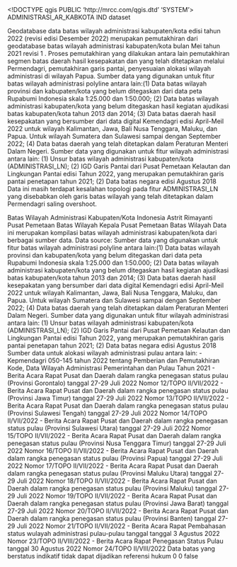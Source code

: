 <!DOCTYPE qgis PUBLIC 'http://mrcc.com/qgis.dtd' 'SYSTEM'>
<qgis version="3.28.15-Firenze">
  <identifier>ADMINISTRASI_AR_KABKOTA</identifier>
  <parentidentifier></parentidentifier>
  <language>IND</language>
  <type>dataset</type>
  <title>ADMINISTRASI_AR_KABKOTA</title>
  <abstract>Geodatabase data batas wilayah administrasi kabupaten/kota edisi tahun 2022 (revisi edisi Desember 2022) merupakan pemutakhiran dari geodatabase batas wilayah administrasi kabupaten/kota bulan Mei tahun 2021 revisi 1 . Proses pemutakhiran yang dilakukan antara lain pemutakhiran segmen batas daerah hasil kesepakatan dan yang telah ditetapkan melalui Permendagri, pemutakhiran garis pantai, penyesuaian alokasi wilayah administrasi di wilayah Papua. 
Sumber data yang digunakan untuk fitur batas wilayah administrasi polyline antara lain:(1) Data batas wilayah provinsi dan kabupaten/kota yang belum ditegaskan dari data peta Rupabumi Indonesia skala 1:25.000 dan 1:50.000; (2) Data batas wilayah administrasi kabupaten/kota yang belum ditegaskan hasil kegiatan ajudikasi batas kabupaten/kota tahun 2013 dan 2014; (3) Data batas daerah hasil kesepakatan yang bersumber dari data digital Kemendagri edisi April-Meil 2022 untuk wilayah Kalimantan, Jawa, Bali Nusa Tenggara, Maluku, dan Papua. Untuk wilayah Sumatera dan Sulawesi sampai dengan September 2022; (4) Data batas daerah yang telah ditetapkan dalam Peraturan Menteri Dalam Negeri. 
Sumber data yang digunakan untuk fitur wilayah administrasi antara lain: (1) Unsur batas wilayah administrasi kabupaten/kota (ADMINISTRASI_LN); (2) IGD Garis Pantai dari Pusat Pemetaan Kelautan dan Lingkungan Pantai edisi Tahun 2022, yang merupakan pemutakhiran garis pantai penetapan tahun 2021; (2) Data batas negara edisi Agustus 2018
Data ini masih terdapat kesalahan topologi pada fitur ADMINISTRASI_LN yang disebabkan oleh garis batas wilayah yang telah ditetapkan dalam Permendagri saling overshoot.

</abstract>
  <keywords vocabulary="Search keys">
    <keyword>Batas Wilayah Administrasi Kabupaten/Kota Indonesia</keyword>
  </keywords>
  <contact>
    <name>Astrit Rimayanti</name>
    <organization>Pusat Pemetaan Batas Wilayah</organization>
    <position>Kepala Pusat Pemetaan Batas Wilayah</position>
    <voice></voice>
    <fax></fax>
    <email></email>
    <role></role>
  </contact>
  <links/>
  <history>Data ini merupakan kompilasi batas wilayah administrasi kabupaten/kota dari berbagai sumber data.</history>
  <history>Data source: Sumber data yang digunakan untuk fitur batas wilayah administrasi polyline antara lain:(1) Data batas wilayah provinsi dan kabupaten/kota yang belum ditegaskan dari data peta Rupabumi Indonesia skala 1:25.000 dan 1:50.000; (2) Data batas wilayah administrasi kabupaten/kota yang belum ditegaskan hasil kegiatan ajudikasi batas kabupaten/kota tahun 2013 dan 2014; (3) Data batas daerah hasil kesepakatan yang bersumber dari data digital Kemendagri edisi April-Meil 2022 untuk wilayah Kalimantan, Jawa, Bali Nusa Tenggara, Maluku, dan Papua. Untuk wilayah Sumatera dan Sulawesi sampai dengan September 2022; (4) Data batas daerah yang telah ditetapkan dalam Peraturan Menteri Dalam Negeri. Sumber data yang digunakan untuk fitur wilayah administrasi antara lain: (1) Unsur batas wilayah administrasi kabupaten/kota (ADMINISTRASI_LN); (2) IGD Garis Pantai dari Pusat Pemetaan Kelautan dan Lingkungan Pantai edisi Tahun 2022, yang merupakan pemutakhiran garis pantai penetapan tahun 2021; (2) Data batas negara edisi Agustus 2018 Sumber data untuk alokasi wilayah administrasi pulau antara lain: - Kepmendagri 050-145 tahun 2022 tentang Pemberian dan Pemutakhiran Kode, Data Wilayah Administrasi Pemerintahan dan Pulau Tahun 2021 - Berita Acara Rapat Pusat dan Daerah dalam rangka penegasan status pulau (Provinsi Gorontalo) tanggal 27-29 Juli 2022 Nomor 12/TOPO II/VII/2022 - Berita Acara Rapat Pusat dan Daerah dalam rangka penegasan status pulau (Provinsi Jawa Timur) tanggal 27-29 Juli 2022 Nomor 13/TOPO II/VII/2022 - Berita Acara Rapat Pusat dan Daerah dalam rangka penegasan status pulau (Provinsi Sulawesi Tengah) tanggal 27-29 Juli 2022 Nomor 14/TOPO II/VII/2022 - Berita Acara Rapat Pusat dan Daerah dalam rangka penegasan status pulau (Provinsi Sulawesi Utara) tanggal 27-29 Juli 2022 Nomor 15/TOPO II/VII/2022 - Berita Acara Rapat Pusat dan Daerah dalam rangka penegasan status pulau (Provinsi Nusa Tenggara Timur) tanggal 27-29 Juli 2022 Nomor 16/TOPO II/VII/2022 - Berita Acara Rapat Pusat dan Daerah dalam rangka penegasan status pulau (Provinsi Papua) tanggal 27-29 Juli 2022 Nomor 17/TOPO II/VII/2022 - Berita Acara Rapat Pusat dan Daerah dalam rangka penegasan status pulau (Provinsi Maluku Utara) tanggal 27-29 Juli 2022 Nomor 18/TOPO II/VII/2022 - Berita Acara Rapat Pusat dan Daerah dalam rangka penegasan status pulau (Provinsi Maluku) tanggal 27-29 Juli 2022 Nomor 19/TOPO II/VII/2022 - Berita Acara Rapat Pusat dan Daerah dalam rangka penegasan status pulau (Provinsi Jawa Barat) tanggal 27-29 Juli 2022 Nomor 20/TOPO II/VII/2022 - Berita Acara Rapat Pusat dan Daerah dalam rangka penegasan status pulau (Provinsi Banten) tanggal 27-29 Juli 2022 Nomor 21/TOPO II/VII/2022 - Berita Acara Rapat Pembahasan status wulayah administrasi pulau-pulau tanggal tanggal 3 Agustus 2022 Nomor 23/TOPO II/VIII/2022 - Berita Acara Rapat Penegasan Status Pulau tanggal 30 Agustus 2022 Nomor 24/TOPO II/VIII/2022</history>
  <fees></fees>
  <constraints type="Limitations of use">Data batas yang berstatus indikatif tidak dapat dijadikan referensi hukum</constraints>
  <encoding></encoding>
  <crs>
    <spatialrefsys nativeFormat="Wkt">
      <wkt></wkt>
      <proj4></proj4>
      <srsid>0</srsid>
      <srid>0</srid>
      <authid></authid>
      <description></description>
      <projectionacronym></projectionacronym>
      <ellipsoidacronym></ellipsoidacronym>
      <geographicflag>false</geographicflag>
    </spatialrefsys>
  </crs>
  <extent>
    <spatial crs="EPSG:4326" maxx="141.02004199999998946" maxz="0" maxy="6.07683199999999957" dimensions="2" minx="94.97191100000000574" minz="0" miny="-11.00761499999999948"/>
  </extent>
</qgis>

